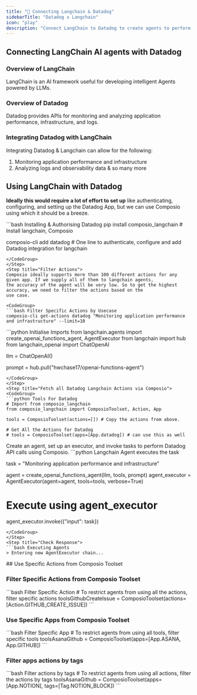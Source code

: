 ```yaml
---
title: "🚀 Connecting Langchain & Datadog"
sidebarTitle: "Datadog x Langchain"
icon: "play"
description: "Connect LangChain to Datadog to create agents to perform tasks using natural language"
---
```


## Connecting LangChain AI agents with Datadog

### Overview of LangChain

LangChain is an AI framework useful for developing intelligent Agents powered by LLMs.

### Overview of Datadog

Datadog provides APIs for monitoring and analyzing application performance, infrastructure, and logs.

### Integrating Datadog with LangChain

Integrating Datadog & Langchain can allow for the following:

1. Monitoring application performance and infrastructure
2. Analyzing logs and observability data
& so many more

## Using LangChain with Datadog

<Steps>
<Step title="Setting Up the Environment">

**Ideally this would require a lot of effort to set up** like authenticating, configuring, and setting up the Datadog App, but we can use Composio using which it should be a breeze.

<CodeGroup>
```bash Installing & Authorising Datadog
pip install composio_langchain # Install langchain, Composio 

composio-cli add datadog # One line to authenticate, configure and add Datadog integration for langchain
```
</CodeGroup>
</Step>
<Step title="Filter Actions">
Composio ideally supports more than 100 different actions for any given app. If we supply all of them to langchain agents, 
the accuracy of the agent will be very low. So to get the highest accuracy, we need to filter the actions based on the 
use case.

<CodeGroup>
```bash Filter Specific Actions by Usecase
composio-cli get-actions datadog "Monitoring application performance and infrastructure" --limit=10
```
</CodeGroup>

</Step>
<Step title="Import Base Packages">

<CodeGroup>
```python Initialise Imports
from langchain.agents import create_openai_functions_agent, AgentExecutor
from langchain import hub
from langchain_openai import ChatOpenAI


llm = ChatOpenAI()

prompt = hub.pull("hwchase17/openai-functions-agent")
```
</CodeGroup>
</Step>
<Step title="Fetch all Datadog Langchain Actions via Composio">
<CodeGroup>
```python Tools For Datadog
# Import from composio_langchain
from composio_langchain import ComposioToolset, Action, App

tools = ComposioToolset(actions=[]) # Copy the actions from above. 

# Get All the Actions for Datadog
# tools = ComposioToolset(apps=[App.datadog]) # can use this as well
```
</CodeGroup>
</Step>
<Step title="Execute the Agent">
Create an agent, set up an executor, and invoke tasks to perform Datadog API calls using Composio. 
<CodeGroup>
```python Langchain Agent executes the task

task = "Monitoring application performance and infrastructure"

agent = create_openai_functions_agent(llm, tools, prompt)
agent_executor = AgentExecutor(agent=agent, tools=tools, verbose=True)

# Execute using agent_executor
agent_executor.invoke({"input": task})
```
</CodeGroup>
</Step>
<Step title="Check Response">
```bash Executing Agents
> Entering new AgentExecutor chain...
```
</Step>
</Steps>
## Use Specific Actions from Composio Toolset

### Filter Specific Actions from Composio Toolset

<CodeGroup>
```bash Filter Specific Action
# To restrict agents from using all the actions, filter specific actions
toolsGithubCreateIssue = ComposioToolset(actions=[Action.GITHUB_CREATE_ISSUE])
```
</CodeGroup>

### Use Specific Apps from Composio Toolset
<CodeGroup>
```bash Filter Specific App
# To restrict agents from using all tools, filter specific tools
toolsAsanaGithub = ComposioToolset(apps=[App.ASANA, App.GITHUB])
```
</CodeGroup>

### Filter apps actions by tags 
<CodeGroup>
```bash Filter actions by tags
# To restrict agents from using all actions, filter the actions by tags
toolsAsanaGithub = ComposioToolset(apps=[App.NOTION], tags=[Tag.NOTION_BLOCK])
```
</CodeGroup>


